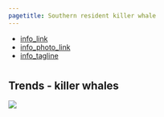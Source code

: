 ```yaml
---
pagetitle: Southern resident killer whale
---
```


- [info_link](https://www.fisheries.noaa.gov/west-coast/endangered-species-conservation/southern-resident-killer-whale-orcinus-orca)
- [info_photo_link](https://olympiccoast.noaa.gov/library/pixpages/librarypixpg_orca.html)
- [info_tagline](Southern Resident killer whales spend several months of the summer and fall each year in Washington State's Puget Sound. This population was listed as endangered in 2005 under the Endangered Species Act. Three main causes of the decline of Southern Residents are: reduced quantity and quality of prey, persistent organic pollutants, and noise and disturbance from vessels.)



# {.tabset}

## Trends - killer whales
![](figures/S.LR.13.14 - Southern Resident Killer Whale Abundance 1976-2017.jpg)
